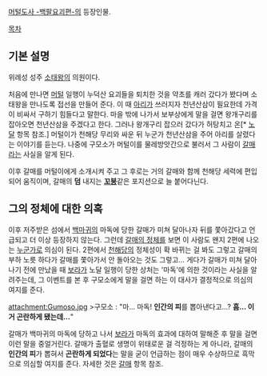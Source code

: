 [[머털도사 -백팔요괴편-]]의 등장인물.

[[목차]]
== 기본 설명 ==
위례성 성주 [[소태왕]]의 의원이다.

처음에 만나면 [[머털]] 일행이 누덕산 요괴들을 퇴치한 것을 약초를 캐러 갔다가 봤다며 소태왕을 만나도록 접선을 만들어 준다. 이 때 [[아리(머털도사 시리즈)|아리]]가 쓰러지자 천년산삼이 필요한데 가격이 비싸서 구하기 힘들다고 말한다. 마을 밖에 나가서 보부상에게 말을 걸면 왕개구리를 잡아오면 천년산삼을 주겠다고 한다. 그러나 왕개구리 잡으러 갔다가 허탕치고 온[* [[노달]] 항목 참조.] 머털이가 천해당 무리와 싸운 뒤 누군가 천년산삼을 주어 아리를 살렸다는 이야기를 듣는다. 나중에 구모소가 머털이를 물레방앗간으로 불러서 그 사람이 [[갈매]]라는 사실을 알게 된다.

이후 갈매를 머털이에게 소개시켜 주고 그 후로는 거의 갈매와 함께 천해당 세력에 편입되어 움직이며, 갈매의 '''덤''' 내지는 '''[[꼬붕]]'''같은 포지션으로 늘 붙어다닌다.

== 그의 정체에 대한 의혹 ==
이후 저주받은 섬에서 [[백마귀]]의 마독에 당한 갈매가 미쳐 달아나자 뒤를 쫓아갔다고 언급되고 더 이상 등장하지 않는다. 그런데 [[혈미륵|갈매의 정체]]를 보면 이 사람도 왠지 2편에 나오는 [[샤피넬|누군가]]로 의심이 된다. 2편에서 [[천해당]]의 정체성이 확 바뀌는 걸 봐도 그렇고 갈매의 부하 노릇 하다가 갈매를 쫓아가서 안 돌아오는 것도 그렇고… 게다가 갈매가 미쳐 달아나기 전에 만났을 때 [[보라]]가 노달 일행이 당한 상처는 '마독'에 의한 것이라는 사실을 알려주는데, 그 이벤트를 본 후 구모소에게 말을 걸면 하는 이 대사가 결정적으로 의심의 여지를 준다.

attachment:Gumoso.jpg
>구모소 : "마... 마독! '''인간의 피'''를 뽑아낸다고...? '''흠... 이거 곤란하게 됐는데...'''"

갈매가 백마귀의 마독에 당하고 나서 [[보라]]가 마독의 효과에 대하여 말해준 후 말을 걸면 이런 말을 중얼거린다. 갈매가 출혈로 생명이 위태로운 걸 걱정하는 게 아니라, 갈매의 '''인간의 피'''가 뽑혀서 '''곤란하게 되었다'''는 말을 굳이 언급하는 점이 매우 수상하므로 흑막으로 의심할 여지를 준다. 자세한 것은 [[갈매]] 항목 참조.
